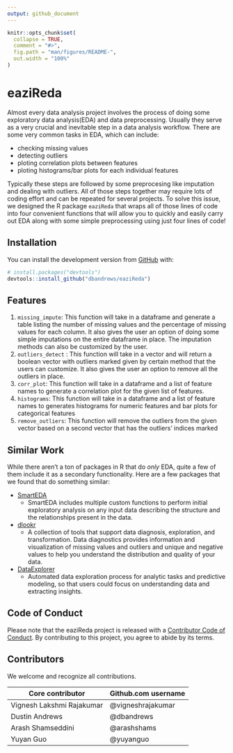 ```yaml
---
output: github_document
---
```


<!-- README.md is generated from README.Rmd. Please edit that file -->

```r
knitr::opts_chunk$set(
  collapse = TRUE,
  comment = "#>",
  fig.path = "man/figures/README-",
  out.width = "100%"
)
```

# eaziReda

<!-- badges: start -->
<!-- badges: end -->

Almost every data analysis project involves the process of doing some exploratory data analysis(EDA) and data preprocessing. Usually they serve as a very crucial and inevitable step in a data analysis workflow. There are some very common tasks in EDA, which can include:

- checking missing values
- detecting outliers 
- ploting correlation plots between features
- ploting histograms/bar plots for each individual features 

Typically these steps are followed by some preprocesing like imputation and dealing with outliers. All of those steps together may require lots of coding effort and can be repeated for several projects. To solve this issue, we designed the R package `eaziReda` that wraps all of those lines of code into four convenient functions that will allow you to quickly and easily carry out EDA along with some simple preprocessing using just four lines of code!

## Installation

You can install the development version from [GitHub](https://github.com/) with:

``` r
# install.packages("devtools")
devtools::install_github("dbandrews/eaziReda")
```

## Features

1.  `missing_impute`: This function will take in a dataframe and generate a table listing the number of missing values and the percentage of missing values for each column. It also gives the user an option of doing some simple imputations on the entire dataframe in place. The imputation methods can also be customized by the user.
2.  `outliers_detect` : This function will take in a vector and will return a boolean vector with outliers marked given by certain method that the users can customize. It also gives the user an option to remove all the outliers in place.
3.  `corr_plot`: This function will take in a dataframe and a list of feature names to generate a correlation plot for the given list of features.
4.  `histograms`: This function will take in a dataframe and a list of feature names to generates histograms for numeric features and bar plots for categorical features
5.  `remove_outliers`: This function will remove the outliers from the given vector based on a second vector that has the outliers' indices marked

## Similar Work

While there aren't a ton of packages in R that do _only_ EDA, quite a few of them include it as a secondary functionality. Here are a few packages that we found that do something similar:

- [SmartEDA](https://cran.r-project.org/web/packages/SmartEDA/vignettes/SmartEDA.html)
  - SmartEDA includes multiple custom functions to perform initial exploratory analysis on any input data describing the structure and the relationships present in the data.

- [dlookr](https://cran.r-project.org/web/packages/dlookr/index.html)
  - A collection of tools that support data diagnosis, exploration, and transformation. Data diagnostics provides information and visualization of missing values and outliers and unique and negative values to help you understand the distribution and quality of your data. 
  
- [DataExplorer](https://www.rdocumentation.org/packages/DataExplorer/versions/0.8.1)
  - Automated data exploration process for analytic tasks and predictive modeling, so that users could focus on understanding data and extracting insights.

## Code of Conduct

Please note that the eaziReda project is released with a [Contributor Code of Conduct](https://contributor-covenant.org/version/2/0/CODE_OF_CONDUCT.html). By contributing to this project, you agree to abide by its terms.

## Contributors

We welcome and recognize all contributions.

|  	 Core contributor| Github.com username| 
|---------|---|
|  Vignesh Lakshmi Rajakumar |  @vigneshrajakumar| 
|   Dustin Andrews|  @dbandrews| 
|  Arash Shamseddini | @arashshams| 
|  Yuyan Guo | @yuyanguo| 
